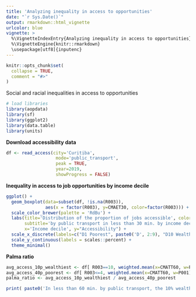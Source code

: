 ---
title: 'Analyzing inequality in access to opportunities'
date: "`r Sys.Date()`"
output: rmarkdown::html_vignette
urlcolor: blue
vignette: >
  %\VignetteIndexEntry{Analyzing inequality in access to opportunities} 
  %\VignetteEngine{knitr::rmarkdown} 
  \usepackage[utf8]{inputenc}
---

```{r, include = FALSE}
knitr::opts_chunk$set(
  collapse = TRUE,
  comment = "#>"
)

```


Social and racial inequalities in access to opportunities

```{r, message = FALSE}
# load libraries
library(aopdata)
library(sf)
library(ggplot2)
library(data.table)
library(units)
```


**Download accessibility data**

```{r, message = TRUE}

df <- read_access(city='Curitiba',
                   mode='public_transport',
                   peak = TRUE,
                   year=2019,
                   showProgress = FALSE)
```


**Inequality in access to job opportunities by income decile**

```{r, message = FALSE}

ggplot() +
  geom_boxplot(data=subset(df, !is.na(R003)),
               aes(x = factor(R003), y=CMAET30, color=factor(R003))) +
  scale_color_brewer(palette = 'RdBu') +
  labs(title='Distribution of the proportion of jobs accessible', color="Income\ndecile",
       subtitle='by public transport in less than 30 min. by income decile',
       x='Income decile', y="Accessibility") +
  scale_x_discrete(labels=c("D1 Poorest", paste0('D', 2:9), "D10 Wealthiest")) +
  scale_y_continuous(labels = scales::percent) +
  theme_minimal()


```

**Palma ratio**

```{r, message = FALSE}

avg_access_10p_wealthiest <- df[ R003==10, weighted.mean(x=CMATT60, w=P001)]
avg_access_40p_poorest <- df[ R003<=4, weighted.mean(x=CMATT60, w=P001)]
palma_ratio <- avg_access_10p_wealthiest / avg_access_40p_poorest                

print( paste0('In less than 60 min. by public transport, the 10% wealthiest population could access on average ', round(palma_ratio,2), ' times more job opportunites than the 40% poorest people') )

```

